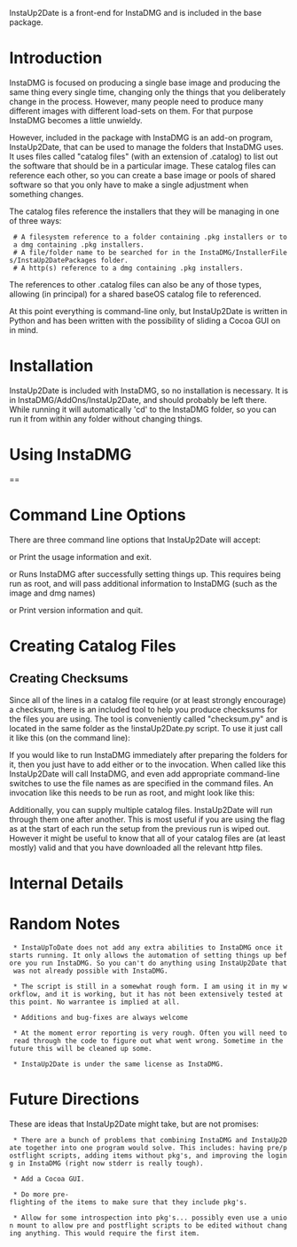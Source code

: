 InstaUp2Date is a front-end for InstaDMG and is included in the base package.

= Introduction =

InstaDMG is focused on producing a single base image and producing the same thing every single time, changing only the things that you deliberately change in the process. However, many people need to produce many different images with different load-sets on them. For that purpose InstaDMG becomes a little unwieldy.

However, included in the package with InstaDMG is an add-on program, InstaUp2Date, that can be used to manage the folders that InstaDMG uses. It uses files called "catalog files" (with an extension of .catalog) to list out the software that should be in a particular image. These catalog files can reference each other, so you can create a base image or pools of shared software so that you only have to make a single adjustment when something changes.

The catalog files reference the installers that they will be managing in one of three ways:
  # A filesystem reference to a folder containing .pkg installers or to a dmg containing .pkg installers.
  # A file/folder name to be searched for in the InstaDMG/InstallerFiles/InstaUp2DatePackages folder.
  # A http(s) reference to a dmg containing .pkg installers.

The references to other .catalog files can also be any of those types, allowing (in principal) for a shared baseOS catalog file to referenced.

At this point everything is command-line only, but InstaUp2Date is written in Python and has been written with the possibility of sliding a Cocoa GUI on in mind.

= Installation =

InstaUp2Date is included with InstaDMG, so no installation is necessary. It is in InstaDMG/AddOns/InstaUp2Date, and should probably be left there. While running it will automatically 'cd' to the InstaDMG folder, so you can run it from within any folder without changing things.

= Using InstaDMG =

== 

= Command Line Options =

There are three command line options that InstaUp2Date will accept:

{{{-h}}} or {{{--help}}}		Print the usage information and exit.

{{{-p}}} or {{{--process}}}	Runs InstaDMG after successfully setting things up. This requires being run as root, and will pass additional information to InstaDMG (such as the image and dmg names)

{{{-v}}} or {{{--version}}}	Print version information and quit.

= Creating Catalog Files =

== Creating Checksums ==

Since all of the lines in a catalog file require (or at least strongly encourage) a checksum, there is an included tool to help you produce checksums for the files you are using. The tool is conveniently called "checksum.py" and is located in the same folder as the !instaUp2Date.py script. To use it just call it like this (on the command line):

{{{/path/to/checksum.py <<catalog file>>}}}

If you would like to run InstaDMG immediately after preparing the folders for it, then you just have to add either {{{-p}}} or {{{--process}}} to the invocation. When called like this InstaUp2Date will call InstaDMG, and even add appropriate command-line switches to use the file names as are specified in the command files. An invocation like this needs to be run as root, and might look like this:

{{{sudo /path/to/checksum.py --process <<catalog file>>}}}

Additionally, you can supply multiple catalog files. InstaUp2Date will run through them one after another. This is most useful if you are using the {{{--process}}} flag as at the start of each run the setup from the previous run is wiped out. However it might be useful to know that all of your catalog files are (at least mostly) valid and that you have downloaded all the relevant http files.

= Internal Details =

= Random Notes =

  * InstaUpToDate does not add any extra abilities to InstaDMG once it starts running. It only allows the automation of setting things up before you run InstaDMG. So you can't do anything using InstaUp2Date that was not already possible with InstaDMG.

  * The script is still in a somewhat rough form. I am using it in my workflow, and it is working, but it has not been extensively tested at this point. No warrantee is implied at all.

  * Additions and bug-fixes are always welcome

  * At the moment error reporting is very rough. Often you will need to read through the code to figure out what went wrong. Sometime in the future this will be cleaned up some.

  * InstaUp2Date is under the same license as InstaDMG.


= Future Directions =

These are ideas that InstaUp2Date might take, but are not promises:

  * There are a bunch of problems that combining InstaDMG and InstaUp2Date together into one program would solve. This includes: having pre/postflight scripts, adding items without pkg's, and improving the loging in InstaDMG (right now stderr is really tough).

  * Add a Cocoa GUI.

  * Do more pre-flighting of the items to make sure that they include pkg's.

  * Allow for some introspection into pkg's... possibly even use a union mount to allow pre and postflight scripts to be edited without changing anything. This would require the first item.